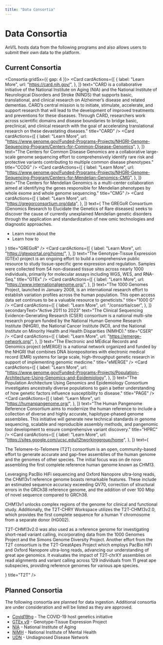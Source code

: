 ```yaml
---
title: "Data Consortia"
---
```




# Data Consortia

AnVIL hosts data from the following programs and also allows users to submit their own data to the platform.

<DataIngestionChart />

## Current Consortia

<Consortia gridSx={{ gap: 4 }}>
  <Card
    cardActions={[
      {
        label: "Learn More",
        url: "https://card.nih.gov/",
      },
    ]}
    text="CARD is a collaborative initiative of the National Institute on Aging (NIA) and the National Institute of Neurological Disorders and Stroke (NINDS) that supports basic, translational, and clinical research on Alzheimer’s disease and related dementias. CARD’s central mission is to initiate, stimulate, accelerate, and support research that will lead to the development of improved treatments and preventions for these diseases. Through CARD, researchers work across scientific domains and disease boundaries to bridge basic, preclinical, and clinical research with the goal of accelerating translational research on these devastating diseases."
    title="CARD"
  />
  <Card
    cardActions={[
      {
        label: "Learn More",
        url: "https://www.genome.gov/Funded-Programs-Projects/NHGRI-Genome-Sequencing-Program/Centers-for-Common-Disease-Genomics",
      },
    ]}
    text="The Centers for Common Disease Genomics are a collaborative large-scale genome sequencing effort to comprehensively identify rare risk and protective variants contributing to multiple common disease phenotypes."
    title="CCDG"
  />
  <Card
    cardActions={[
      {
        label: "Learn More",
        url: "https://www.genome.gov/Funded-Programs-Projects/NHGRI-Genome-Sequencing-Program/Centers-for-Mendelian-Genomics-CMG",
      },
    ]}
    text="The Centers for Mendelian Genomics is a multi-center collaboration aimed at identifying the genes responsible for Mendelian phenotypes by whole exome and whole genome sequencing."
    title="CMG"
  />
  <Card
    cardActions={[
      {
        label: "Learn More",
        url: "https://gregorconsortium.org/data",
      },
    ]}
    text={
      <span>
        The GREGoR Consortium (Genomics Research to Elucidate the Genetics of Rare diseases) seeks to discover the cause of currently unexplained Mendelian genetic disorders through the application and standardization of new omic technologies and diagnostic approaches.
        <ul>
          <li>Learn more about the <Link label="GREGoR Dataset and GREGoR consortium" url="https://gregorconsortium.org/data"/></li>
          <li>Learn how to <Link label="Access GREGoR Data" url="https://gregorconsortium.org/data#accessing-gregor-data"/></li>
        </ul>
      </span>
  }
    title="GREGoR"
  />
  <Card
    cardActions={[
      {
        label: "Learn More",
        url: "https://gtexportal.org/home/",
      },
    ]}
    text="The Genotype-Tissue Expression (GTEx) project is an ongoing effort to build a comprehensive public resource to study tissue-specific gene expression and regulation. Samples were collected from 54 non-diseased tissue sites across nearly 1000 individuals, primarily for molecular assays including WGS, WES, and RNA-Seq."
    title="GTEx"
  />
  <Card
    cardActions={[
      {
        label: "Learn More",
        url: "https://www.internationalgenome.org/",
      },
    ]}
    text="The 1000 Genomes Project, launched in January 2008, is an international research effort to establish variation profiles across the human population. This open access data set continues to be a valuable resource to geneticists."
    title="1000 G"
  />
  <Card
    cardActions={[
      {
        label: "Learn More",
        url: "/consortia/cser",
      },
    ]}
    secondaryText="Active 2011 to 2023"
    text="The Clinical Sequencing Evidence-Generating Research (CSER) consortium is a national multi-site research program funded by the National Human Genome Research Institute (NHGRI), the National Cancer Institute (NCI), and the National Institute on Minority Health and Health Disparities (NIMHD)."
    title="CSER"
  />
  <Card
    cardActions={[
      {
        label: "Learn More",
        url: "https://emerge-network.org/",
      },
    ]}
    text="The Electronic and MEdical Records and Genomics project (eMERGE) is a national network organized and funded by the NHGRI that combines DNA biorepositories with electronic medical record (EMR) systems for large scale, high-throughput genetic research in support of implementing genomic medicine."
    title="eMERGE"
  />
  <Card
    cardActions={[
      {
        label: "Learn More",
        url: "https://www.genome.gov/Funded-Programs-Projects/Population-Architecture-Using-Genomics-and-Epidemiology",
      },
    ]}
    text="The Population Architecture Using Genomics and Epidemiology Consortium investigates ancestrally diverse populations to gain a better understanding of how genetic factors influence susceptibility to disease."
    title="PAGE"
  />
  <Card
    cardActions={[
      {
        label: "Learn More",
        url: "https://humanpangenome.org/",
      },
    ]}
    text="The Human Pangenome Reference Consortium aims to modernize the human reference to include a collection of diverse and highly accurate, haplotype-phased genome assemblies. This initiative will generate new technical standards in genome sequencing, scalable and reproducible assembly methods, and pangenomic tool development to ensure comprehensive variant discovery."
    title="HPRC"
  />
  <Card
    cardActions={[
      {
        label: "Learn More",
        url: "https://sites.google.com/ucsc.edu/t2tworkinggroup/home",
      },
    ]}
    text={
      <span>
        <p>
          The Telomere-to-Telomere (T2T) consortium is an open, community-based
          effort to generate accurate and gap-free assemblies of the human
          genome and the genomes of other species. The initial focus was on de
          novo assembling the first complete reference human genome known as
          CHM13.
        </p>
        <p>
          Leveraging PacBio HiFi sequencing and Oxford Nanopore ultra-long
          reads, the CHM13v1 reference genome boasts remarkable features. These
          include an estimated sequence accuracy exceeding QV70, correction of
          structural errors in the GRCh38 reference genome, and the addition of
          over 100 Mbp of novel sequence compared to GRCh38.
        </p>
        <p>
          CHM13v1 unlocks complex regions of the genome for clinical and
          functional study. Additionally, the T2T-CHRY Workspace utilizes the
          T2T-CHM13v2.0, which provides the first complete sequence for a human
          Y chromosome from a separate donor (HG002).
        </p>
        <p>
          T2T-CHM13v2.0 was also used as a reference genome for investigating
          short-read variant calling, incorporating data from the 1000 Genomes
          Project and the Simons Genome Diversity Project. Another effort from
          the T2T consortium is the T2T-GreatApes Project which employs PacBio
          HiFi and Oxford Nanopore ultra-long reads, advancing our understanding
          of great ape genomics. It evaluates the impact of T2T-chrXY assemblies
          on read alignments and variant calling across 129 individuals from 11
          great ape subspecies, providing reference genomes for various ape
          species.
        </p>
      </span>
    }
    title="T2T"
  />
</Consortia>

## Planned Consortia

The following consortia are planned for data ingestion. Additional consortia are under consideration and will be
listed as they are approved.

- [Covid19hg](https://www.covid19hg.org/) - The COVID-19 host genetics initiative
- [GTEx v9](https://gtexportal.org/home/) - Genotype-Tissue Expression Project
- [NIA](https://www.nia.nih.gov/) - National Institute of Aging
- [NIMH](https://nda.nih.gov/) - National Institute of Mental Health
- [UDN](https://undiagnosed.hms.harvard.edu/) - Undiagnosed Disease Network
